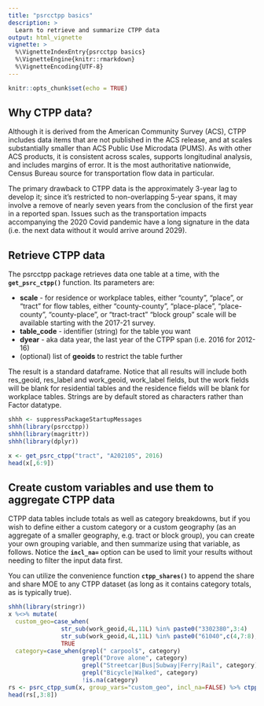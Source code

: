 ```yaml
---
title: "psrcctpp basics"
description: >
  Learn to retrieve and summarize CTPP data
output: html_vignette
vignette: >
  %\VignetteIndexEntry{psrcctpp basics}
  %\VignetteEngine{knitr::rmarkdown}
  %\VignetteEncoding{UTF-8}
---
```


```r
knitr::opts_chunk$set(echo = TRUE)

```

## Why CTPP data?

Although it is derived from the American Community Survey (ACS), CTPP includes data items that are not published in the ACS release, and at scales substantially smaller than ACS Public Use Microdata (PUMS). As with other ACS products, it is consistent across scales, supports longitudinal analysis, and includes margins of error. It is the most authoritative nationwide, Census Bureau source for transportation flow data in particular.

The primary drawback to CTPP data is the approximately 3-year lag to develop it; since it's restricted to non-overlapping 5-year spans, it may involve a remove of nearly seven years from the conclusion of the first year in a reported span. Issues such as the transportation impacts accompanying the 2020 Covid pandemic have a long signature in the data (i.e. the next data without it would arrive around 2029).

## Retrieve CTPP data

The psrcctpp package retrieves data one table at a time, with the **`get_psrc_ctpp()`** function. Its parameters are:

  * **scale** - for residence or workplace tables, either "county", "place", or "tract"
            for flow tables, either "county-county", "place-place", "place-county", "county-place", or "tract-tract"
            "block group" scale will be available starting with the 2017-21 survey.
  * **table_code** - identifier (string) for the table you want
  * **dyear** - aka data year, the last year of the CTPP span (i.e. 2016 for 2012-16)
  * (optional) list of **geoids** to restrict the table further

The result is a standard dataframe. Notice that all results will include both res_geoid, res_label and work_geoid, work_label fields, but the work fields will be blank for residential tables and the residence fields will be blank for workplace tables. Strings are by default stored as characters rather than Factor datatype.

```r
shhh <- suppressPackageStartupMessages
shhh(library(psrcctpp))
shhh(library(magrittr))
shhh(library(dplyr))

x <- get_psrc_ctpp("tract", "A202105", 2016)
head(x[,6:9])

```

## Create custom variables and use them to aggregate CTPP data

CTPP data tables include totals as well as category breakdowns, but if you wish to define either a custom category or a custom geography (as an aggregate of a smaller geography, e.g. tract or block group), you can create your own grouping variable, and then summarize using that variable, as follows. Notice the **`incl_na=`** option can be used to limit your results without needing to filter the input data first.
  
You can utilize the convenience function **`ctpp_shares()`** to append the share and share MOE to any CTPP dataset (as long as it contains category totals, as is typically true).

```r
shhh(library(stringr))
x %<>% mutate(
  custom_geo=case_when(
               str_sub(work_geoid,4L,11L) %in% paste0("3302380",3:4)         ~ "Downtown Bellevue",
               str_sub(work_geoid,4L,11L) %in% paste0("61040",c(4,7:8),"00") ~ "Downtown Everett",
               TRUE                                                          ~ NA_character_),
  category=case_when(grepl(" carpool$", category)                       ~"Carpool",
                     grepl("Drove alone", category)                     ~"Drove Alone",
                     grepl("Streetcar|Bus|Subway|Ferry|Rail", category) ~"Transit",
                     grepl("Bicycle|Walked", category)                  ~"Bike/Ped",
                     !is.na(category)                                   ~category))
rs <- psrc_ctpp_sum(x, group_vars="custom_geo", incl_na=FALSE) %>% ctpp_shares()
head(rs[,3:8])

```
